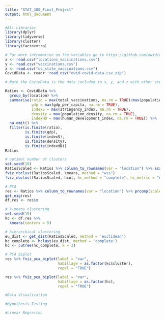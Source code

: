 ```yaml
---
title: "STAT_380_Final_Project"
output: html_document
---
```


```r
#All Libraries
library(dplyr)
library(tidyverse)
library(cluster)
library(factoextra)
```



```r
# For more infromation on the variables go to https://github.com/owid/covid-19-data/tree/master/public/data/vaccinations 
x <- read.csv("locations_vaccinations.csv")
y <- read.csv("vaccinations.csv")
z <- read.csv("us_state_vaccinations.csv")
CovidData <- readr::read_csv("owid-covid-data.csv.zip") 

# Note the CovidData is the data included in x, y, and z with other stuff. x y and z are there if you want something more specific without having to use the CovidData
```


```r
Ratios <- CovidData %>%
  group_by(location) %>%
  summarise(ratio = max(total_vaccinations, na.rm = TRUE)/max(population, na.rm = TRUE), 
            gdp = max(gdp_per_capita, na.rm = TRUE), 
            indexS = max(stringency_index, na.rm = TRUE), 
            density = max(population_density, na.rm = TRUE), 
            indexHD = max(human_development_index, na.rm = TRUE)) %>% 
  na.omit() %>%
  filter(is.finite(ratio),
         is.finite(gdp),
         is.finite(indexS),
         is.finite(density),
         is.finite(indexHD))
Ratios
```

```r
# optimal number of clusters
set.seed(15)
RatiosScaled <- Ratios %>% column_to_rownames(var = "location") %>% scale()
fviz_nbclust(RatiosScaled, kmeans, method = "wss")
fviz_nbclust(RatiosScaled, hcut, hc_method = "complete", hc_metric = "euclidean", method = "wss")
```

```r
# PCA
res <- Ratios %>% column_to_rownames(var = "location") %>% prcomp(scale = TRUE)
get_eig(res)
df.res <- res$x
```

```r
# k-means clustering 
set.seed(15)
kc <- df.res %>% 
  kmeans(centers = 5) 
```

```r
# hierarchical clustering
eu_dist <- get_dist(RatiosScaled, method = 'euclidean') 
hc_complete <- hclust(eu_dist, method = 'complete') 
hc <- cutree(hc_complete, k = 3)
```


```r
# PCA biplot 
res %>% fviz_pca_biplot(label = "var",
                        habillage = as.factor(kc$cluster),
                        repel = "TRUE") 

res %>% fviz_pca_biplot(label = "var",
                        habillage = as.factor(hc),
                        repel = "TRUE") 
```

```r
#Data Visualization
```


```r
#Hypothesis Testing
```

```r
#Linear Regresion
```

